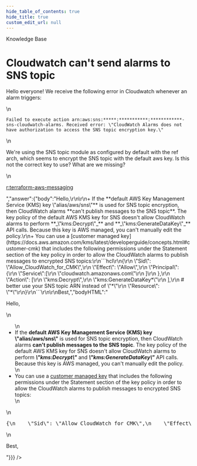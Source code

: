 ```yaml
---
hide_table_of_contents: true
hide_title: true
custom_edit_url: null
---
```



<head>
  <link rel="canonical" href="https://github.com/gruntwork-io/knowledge-base/discussions/238" />
</head>

<CenterLayout>
<span className="searchCategory">Knowledge Base</span>
<h1>Cloudwatch can&apos;t send alarms to SNS topic</h1>
<GitHub discussion={{"id":"D_kwDOF8slf84AO6Vk","number":238,"author":{"login":"umm0n"},"title":"Cloudwatch can't send alarms to SNS topic","body":"Hello everyone! We receive the following error in Cloudwatch whenever an alarm triggers:\r\n\r\n` Failed to execute action arn:aws:sns:*****:***********:************-sns-cloudwatch-alarms. Received error: \"CloudWatch Alarms does not have authorization to access the SNS topic encryption key.\" `\r\n\r\nWe're using the SNS topic module as configured by default with the ref arch, which seems to encrypt the SNS topic with the default aws key. Is this not the correct key to use? What are we missing?\r\n\r\n[r:terraform-aws-messaging](https://github.com/gruntwork-io/terraform-aws-messaging)","bodyHTML":"<p dir=\"auto\">Hello everyone! We receive the following error in Cloudwatch whenever an alarm triggers:</p>\n<p dir=\"auto\"><code class=\"notranslate\">Failed to execute action arn:aws:sns:*****:***********:************-sns-cloudwatch-alarms. Received error: \"CloudWatch Alarms does not have authorization to access the SNS topic encryption key.\"</code></p>\n<p dir=\"auto\">We're using the SNS topic module as configured by default with the ref arch, which seems to encrypt the SNS topic with the default aws key. Is this not the correct key to use? What are we missing?</p>\n<p dir=\"auto\"><a href=\"https://github.com/gruntwork-io/terraform-aws-messaging\">r:terraform-aws-messaging</a></p>","answer":{"body":"Hello,\r\n\r\n+ If the **default AWS Key Management Service (KMS) key \"alias/aws/sns\"** is used for SNS topic encryption, then CloudWatch alarms **can't publish messages to the SNS topic**. The key policy of the default AWS KMS key for SNS doesn't allow CloudWatch alarms to perform **_\"kms:Decrypt\"_** and **_\"kms:GenerateDataKey\"_** API calls. Because this key is AWS managed, you can't manually edit the policy.\r\n+ You can use a [customer managed key](https://docs.aws.amazon.com/kms/latest/developerguide/concepts.html#customer-cmk) that includes the following permissions under the Statement section of the key policy in order to allow the CloudWatch alarms to publish messages to encrypted SNS topics:\r\n```hcl\r\n{\r\n    \"Sid\": \"Allow_CloudWatch_for_CMK\",\r\n    \"Effect\": \"Allow\",\r\n    \"Principal\": {\r\n        \"Service\":[\r\n            \"cloudwatch.amazonaws.com\"\r\n        ]\r\n    },\r\n    \"Action\": [\r\n        \"kms:Decrypt\",\r\n         \"kms:GenerateDataKey*\"\r\n    ],\r\n    # better use your SNS topic ARN instead of \"*\"\r\n    \"Resource\": \"*\"\r\n}\r\n```\r\n\r\nBest,","bodyHTML":"<p dir=\"auto\">Hello,</p>\n<ul dir=\"auto\">\n<li>If the <strong>default AWS Key Management Service (KMS) key \"alias/aws/sns\"</strong> is used for SNS topic encryption, then CloudWatch alarms <strong>can't publish messages to the SNS topic</strong>. The key policy of the default AWS KMS key for SNS doesn't allow CloudWatch alarms to perform <strong><em>\"kms:Decrypt\"</em></strong> and <strong><em>\"kms:GenerateDataKey\"</em></strong> API calls. Because this key is AWS managed, you can't manually edit the policy.</li>\n<li>You can use a <a href=\"https://docs.aws.amazon.com/kms/latest/developerguide/concepts.html#customer-cmk\" rel=\"nofollow\">customer managed key</a> that includes the following permissions under the Statement section of the key policy in order to allow the CloudWatch alarms to publish messages to encrypted SNS topics:</li>\n</ul>\n<div class=\"highlight highlight-source-hcl notranslate position-relative overflow-auto\" dir=\"auto\" data-snippet-clipboard-copy-content=\"{\n    &quot;Sid&quot;: &quot;Allow_CloudWatch_for_CMK&quot;,\n    &quot;Effect&quot;: &quot;Allow&quot;,\n    &quot;Principal&quot;: {\n        &quot;Service&quot;:[\n            &quot;cloudwatch.amazonaws.com&quot;\n        ]\n    },\n    &quot;Action&quot;: [\n        &quot;kms:Decrypt&quot;,\n         &quot;kms:GenerateDataKey*&quot;\n    ],\n    # better use your SNS topic ARN instead of &quot;*&quot;\n    &quot;Resource&quot;: &quot;*&quot;\n}\"><pre class=\"notranslate\">{\n    <span class=\"pl-s\"><span class=\"pl-pds\">\"</span>Sid<span class=\"pl-pds\">\"</span></span><span class=\"pl-k\">:</span> <span class=\"pl-s\"><span class=\"pl-pds\">\"</span>Allow_CloudWatch_for_CMK<span class=\"pl-pds\">\"</span></span>,\n    <span class=\"pl-s\"><span class=\"pl-pds\">\"</span>Effect<span class=\"pl-pds\">\"</span></span><span class=\"pl-k\">:</span> <span class=\"pl-s\"><span class=\"pl-pds\">\"</span>Allow<span class=\"pl-pds\">\"</span></span>,\n    <span class=\"pl-s\"><span class=\"pl-pds\">\"</span>Principal<span class=\"pl-pds\">\"</span></span><span class=\"pl-k\">:</span> {\n        <span class=\"pl-s\"><span class=\"pl-pds\">\"</span>Service<span class=\"pl-pds\">\"</span></span><span class=\"pl-k\">:</span>[\n            <span class=\"pl-s\"><span class=\"pl-pds\">\"</span>cloudwatch.amazonaws.com<span class=\"pl-pds\">\"</span></span>\n        ]\n    },\n    <span class=\"pl-s\"><span class=\"pl-pds\">\"</span>Action<span class=\"pl-pds\">\"</span></span><span class=\"pl-k\">:</span> [\n        <span class=\"pl-s\"><span class=\"pl-pds\">\"</span>kms:Decrypt<span class=\"pl-pds\">\"</span></span>,\n         <span class=\"pl-s\"><span class=\"pl-pds\">\"</span>kms:GenerateDataKey*<span class=\"pl-pds\">\"</span></span>\n    ],\n    <span class=\"pl-c\"><span class=\"pl-c\">#</span> better use your SNS topic ARN instead of \"*\"<span class=\"pl-c\"></span></span>\n    <span class=\"pl-s\"><span class=\"pl-pds\">\"</span>Resource<span class=\"pl-pds\">\"</span></span><span class=\"pl-k\">:</span> <span class=\"pl-s\"><span class=\"pl-pds\">\"</span>*<span class=\"pl-pds\">\"</span></span>\n}</pre></div>\n<p dir=\"auto\">Best,</p>"}}} />

</CenterLayout>
  

<!-- ##DOCS-SOURCER-START
{
  "sourcePlugin": "github-discussions",
  "hash": "191ac89ad60d9e284c49f5865b55d583"
}
##DOCS-SOURCER-END -->
